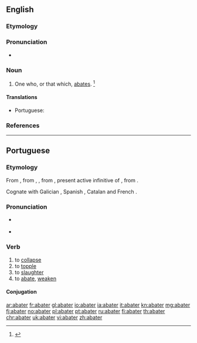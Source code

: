 ==English==

===Etymology===
{{suffix|abate|er|lang=en}}

===Pronunciation===
* {{a|GenAm}} {{IPA|/əˈbeɪ.tɚ/|lang=en}}

===Noun===
{{en-noun}}

# One who, or that which, [[abate]]s. {{defdate|Early 19<sup>th</sup> century.}}<ref>{{R:SOED5|page=2}}</ref>

====Translations====
{{trans-top|one who, or that which, abates}}
* Portuguese: {{t|pt|diminuidor|m}}
{{trans-mid}}
{{trans-bottom}}

===References===
<references/>
----
==Portuguese==

===Etymology===
From {{etyl|roa-opt|pt}} {{m|roa-opt|abater}}, from {{etyl|LL.|pt}} {{etyl|LL.|pt}} {{m|la|*abbatuere}}, {{m|la|*abattere}}, from {{etyl|la|pt}} {{m|la|battuere}}, present active infinitive of {{m|la|battuō}}, from {{etyl|cel-gau|pt}}.

Cognate with Galician {{m|gl|abater}}, Spanish {{m|es|abater}}, Catalan {{m|ca|abatre}} and French {{m|fr|abattre}}.

===Pronunciation===
* {{a|Portugal}} {{IPA|/ɐ.βɐ.ˈteɾ/|lang=pt}}
* {{hyphenation|a|ba|ter|lang=pt}}

===Verb===
{{pt-verb|abat|er}}

# to [[collapse]]
# to [[topple]]
# to [[slaughter]]
# to [[abate]], [[weaken]]

====Conjugation====
{{pt-conj|abat|er}}

[[ar:abater]]
[[fr:abater]]
[[gl:abater]]
[[io:abater]]
[[ia:abater]]
[[it:abater]]
[[kn:abater]]
[[mg:abater]]
[[fj:abater]]
[[no:abater]]
[[pl:abater]]
[[pt:abater]]
[[ru:abater]]
[[fi:abater]]
[[th:abater]]
[[chr:abater]]
[[uk:abater]]
[[vi:abater]]
[[zh:abater]]